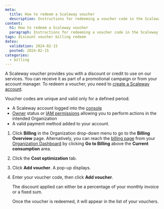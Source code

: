 ```yaml
---
meta:
  title: How to redeem a Scaleway voucher
  description: Instructions for redeeming a voucher code in the Scaleway console.
content:
  h1: How to redeem a Scaleway voucher
  paragraph: Instructions for redeeming a voucher code in the Scaleway console.
tags: discount voucher billing redeem
dates:
  validation: 2024-02-15
  posted: 2024-02-15
categories:
  - billing
---
```


A Scaleway voucher provides you with a discount or credit to use on our services. You can receive it as part of a promotional campaign or from your account manager. To redeem a voucher, you need to [create a Scaleway account](/console/account/how-to/create-an-account/).

Voucher codes are unique and valid only for a defined period.

<Macro id="requirements" />

- A Scaleway account logged into the [console](https://console.scaleway.com/)
- [Owner](/identity-and-access-management/iam/concepts/#owner/) status or [IAM permissions](/identity-and-access-management/iam/concepts/#permission/) allowing you to perform actions in the intended Organization
- A valid payment method added to your account.

1. Click **Billing** in the Organization drop-down menu to go to the **Billing Overview** page.
    <Message type="tip">
      Alternatively, you can reach the [billing page](https://console.scaleway.com/billing/overview/) from your [Organization Dashboard](https://console.scaleway.com/organization/) by clicking **Go to Billing** above the **Current consumption** area.
    </Message>
2. Click the **Cost optimization** tab.

3. Click **Add voucher**. A pop-up displays.

4. Enter your voucher code, then click **Add voucher**.

    <Message type="note">
      The discount applied can either be a percentage of your monthly invoice or a fixed sum.
    </Message>

    Once the voucher is redeemed, it will appear in the list of your vouchers.
